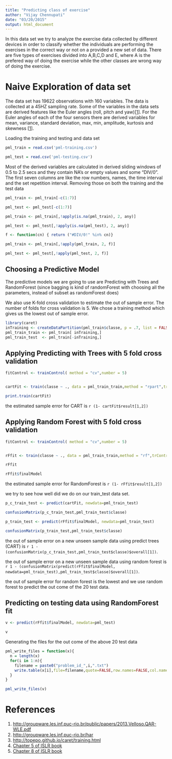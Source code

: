 ```yaml
---
title: "Predicting class of exercise"
author: "Vijay Chennupati"
date: "03/20/2015"
output: html_document
---
```

In this data set we try to analyze the exercise data collected by different devices in order to classify whether the individuals are performing the exercises in the correct way or not on a provided a new set of data. There are five types of exercises divided into A,B,C,D and E, where A is the prefered way of doing the exercise while the other classes are wrong way of doing the exercise.

Naive Exploration of data set
======================

The data set has 19622 observations with 160 variables. The data is collected at a 45HZ sampling rate. Some of the variables in the data sets are derived features like the Euler angles (roll, pitch and yaw)[[1](http://groupware.les.inf.puc-rio.br/public/papers/2013.Velloso.QAR-WLE.pdf)]. For the Euler angles of each of the four sensors there are derived variables for mean, variance, standard deviation, max, min, amplitude, kurtosis and skewness [[1](http://groupware.les.inf.puc-rio.br/public/papers/2013.Velloso.QAR-WLE.pdf)]. 


Loading the training and testing and data set
```r
pml_train = read.csv('pml-training.csv')

pml_test = read.csv('pml-testing.csv')
```

Most of the derived variables are calculated in derived sliding windows of 0.5 to 2.5 secs and they contain NA’s or empty values and some “DIV/0”.  The first seven columns are like the row numbers, names, the time interval and the set repetition interval. Removing those on both the training and the test data

```r

pml_train <- pml_train[-c(1:7)]

pml_test <- pml_test[-c(1:7)]

pml_train <- pml_train[,!apply(is.na(pml_train), 2, any)]

pml_test <- pml_test[,!apply(is.na(pml_test), 2, any)]

f <- function(cn) { return ("#DIV/0!" %in% cn)}

pml_train <- pml_train[,!apply(pml_train, 2, f)]

pml_test <- pml_test[,!apply(pml_test, 2, f)]

```

Choosing a Predictive Model
---------------------------
The predictive models we are going to use are Predicting with Trees and RandomForest (since bagging is kind of randomForest with choosing all the parameters, instead of subset as randomForest does)

 We also use K-fold cross validation to estimate the out of sample error. The number of folds for cross validation is 5. We chose a training method which gives us the lowest out of sample error.


```r
library(caret)
inTraining <- createDataPartition(pml_train$classe, p = .7, list = FALSE)
pml_train_train <- pml_train[ inTraining,]
pml_train_test  <- pml_train[-inTraining,]
```

Applying  Predicting with Trees with 5 fold cross validation 
------------------------------------------------------------

```r

fitControl <- trainControl( method = "cv",number = 5)


cartFit <- train(classe ~ ., data = pml_train_train,method = "rpart",trControl = fitControl)

print.train(cartFit)
```

the estimated sample error for CART is `r (1- cartFit$result[1,2])`

Applying Random Forest with 5 fold cross validation 
---------------------------------------------------

```r

fitControl <- trainControl( method = "cv",number = 5)


rFfit <- train(classe ~ ., data = pml_train_train,method = "rf",trControl = fitControl,allowParallel = TRUE)

rFfit

rFfit$finalModel
```

the estimated sample error for RandomForest is `r (1- rFfit$result[1,2])`

we try to see how well did we do on our train_test data set.

```r

p_c_train_test <- predict(cartFit, newdata=pml_train_test)

confusionMatrix(p_c_train_test,pml_train_test$classe)

p_train_test <- predict(rFfit$finalModel, newdata=pml_train_test)

confusionMatrix(p_train_test,pml_train_test$classe)

```

the out of sample error on a new unseen sample data using predict trees (CART) is `r 1 - (confusionMatrix(p_c_train_test,pml_train_test$classe)$overall[1])`. 

the out of sample error on a new unseen sample data using random forest is `r 1 - (confusionMatrix(predict(rFfit$finalModel, newdata=pml_train_test),pml_train_test$classe)$overall[1])`. 

the out of sample error for random forest is the lowest and we use random forest to predict the out come of the 20 test data.


Predicting on testing data using RandomForest fit
-------------------------------------------------

```r

v <- predict(rFfit$finalModel, newdata=pml_test)

v
```

Generating the files for the out come of the above 20 test data

```r
pml_write_files = function(x){
  n = length(x)
  for(i in 1:n){
    filename = paste0("problem_id_",i,".txt")
    write.table(x[i],file=filename,quote=FALSE,row.names=FALSE,col.names=FALSE)
  }
}

pml_write_files(v)
```


References
==========
1. [http://groupware.les.inf.puc-rio.br/public/papers/2013.Velloso.QAR-WLE.pdf](http://groupware.les.inf.puc-rio.br/public/papers/2013.Velloso.QAR-WLE.pdf)
2. [http://groupware.les.inf.puc-rio.br/har](http://groupware.les.inf.puc-rio.br/har)
3. [http://topepo.github.io/caret/training.html](http://topepo.github.io/caret/training.html)
4. [Chapter 5 of ISLR book](http://www-bcf.usc.edu/~gareth/ISL/)
5. [Chapter 8 of ISLR book](http://www-bcf.usc.edu/~gareth/ISL/)
